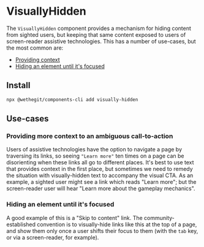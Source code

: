 
<Meta title="components/visually-hidden/Readme" />

# VisuallyHidden

The `VisuallyHidden` component provides a mechanism for hiding content from sighted users, but keeping that same content exposed to users of screen-reader assistive technologies. This has a number of use-cases, but the most common are:

- [Providing context](#providing-more-context-to-an-ambiguous-call-to-action)
- [Hiding an element until it's focused](#hiding-an-element-until-its-focused)

## Install

```bash
npx @wethegit/components-cli add visually-hidden
```

## Use-cases
### Providing more context to an ambiguous call-to-action

Users of assistive technologies have the option to navigate a page by traversing its links, so seeing `"Learn more"` ten times on a page can be disorienting when these links all go to different places. It's best to use text that provides context in the first place, but sometimes we need to remedy the situation with visually-hidden text to accompany the visual CTA. As an example, a sighted user might see a link which reads "Learn more"; but the screen-reader user will hear "Learn more about the gameplay mechanics".

### Hiding an element until it's focused

A good example of this is a "Skip to content" link. The community-established convention is to visually-hide links like this at the top of a page, and show them only once a user shifts their focus to them (with the `tab` key, or via a screen-reader, for example).